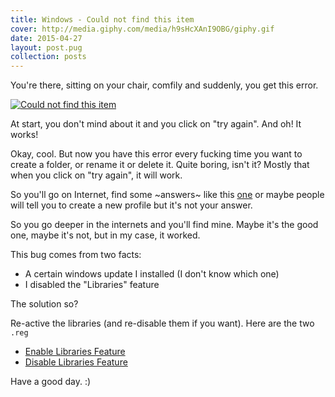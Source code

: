 ```yaml
---
title: Windows - Could not find this item
cover: http://media.giphy.com/media/h9sHcXAnI9OBG/giphy.gif
date: 2015-04-27
layout: post.pug
collection: posts
---
```


You're there, sitting on your chair, comfily and suddenly, you get this error.

[![Could not find this item](/images/windows-could-not-find-this-item/bug.png)](/images/windows-could-not-find-this-item/bug.png)

At start, you don't mind about it and you click on "try again". And oh! It works!

Okay, cool. But now you have this error every fucking time you want to create a folder, or rename it or delete it. Quite boring, isn't it? Mostly that when you click on "try again", it will work.

So you'll go on Internet, find some ~answers~ like this [one](http://answers.microsoft.com/en-us/windows/forum/windows_7-files/renaming-any-folder-produces-could-not-find-this/d907e1d0-648b-4b26-a377-c5116238f336) or maybe people will tell you to create a new profile but it's not your answer.

So you go deeper in the internets and you'll find mine. Maybe it's the good one, maybe it's not, but in my case, it worked.

This bug comes from two facts:

- A certain windows update I installed (I don't know which one)
- I disabled the "Libraries" feature

The solution so?

Re-active the libraries (and re-disable them if you want). Here are the two `.reg`

- [Enable Libraries Feature](/files/windows-could-not-find-this-item/EnableLibrariesFeature.reg)
- [Disable Libraries Feature](/files/windows-could-not-find-this-item/DisableLibariesFeature.reg)

Have a good day. :)

